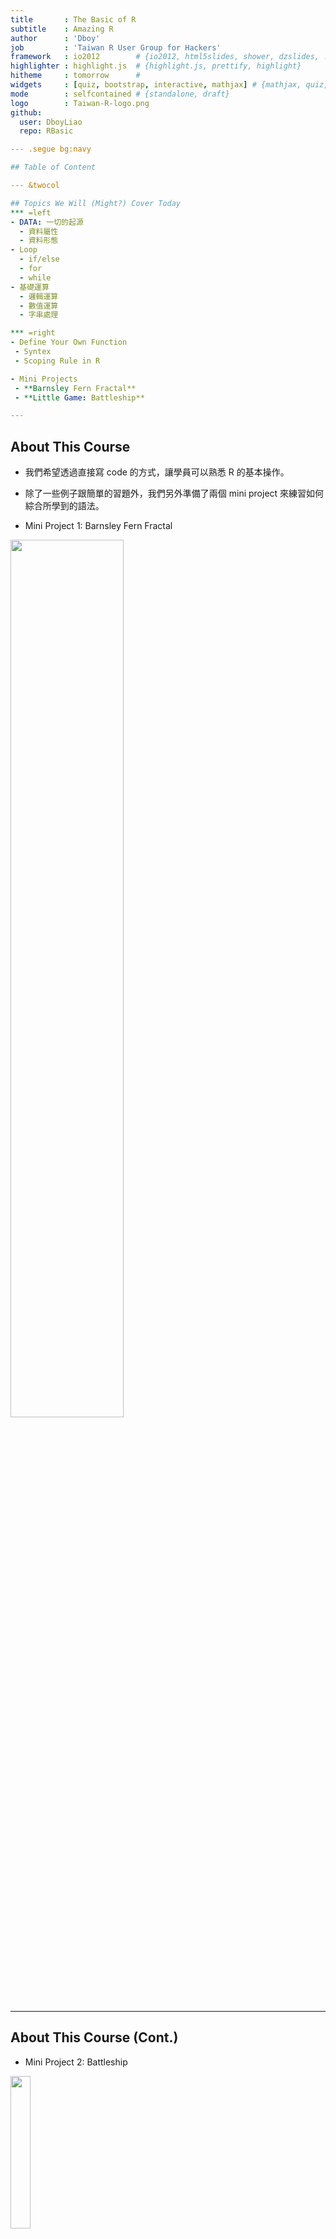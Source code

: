 ```yaml
---
title       : The Basic of R
subtitle    : Amazing R
author      : 'Dboy'
job         : 'Taiwan R User Group for Hackers'
framework   : io2012        # {io2012, html5slides, shower, dzslides, ...}
highlighter : highlight.js  # {highlight.js, prettify, highlight}
hitheme     : tomorrow      # 
widgets     : [quiz, bootstrap, interactive, mathjax] # {mathjax, quiz, bootstrap}
mode        : selfcontained # {standalone, draft}
logo        : Taiwan-R-logo.png
github:
  user: DboyLiao
  repo: RBasic

--- .segue bg:navy

## Table of Content

--- &twocol

## Topics We Will (Might?) Cover Today
*** =left
- DATA: 一切的起源
  - 資料屬性
  - 資料形態
- Loop
  - if/else
  - for
  - while
- 基礎運算
  - 邏輯運算
  - 數值運算
  - 字串處理

*** =right
- Define Your Own Function
 - Syntex
 - Scoping Rule in R

- Mini Projects
 - **Barnsley Fern Fractal**
 - **Little Game: Battleship**

---
```


## About This Course

- 我們希望透過直接寫 code 的方式，讓學員可以熟悉 R 的基本操作。

- 除了一些例子跟簡單的習題外，我們另外準備了兩個 mini project 來練習如何綜合所學到的語法。

- Mini Project 1: Barnsley Fern Fractal

<img src="assets/img/Barnsley.gif" height="60%" width="60%" />

--- 

## About This Course (Cont.)

- Mini Project 2: Battleship

<img src="assets/img/battle_ship.gif" height="25%" width="25%" />

---

## Learning Pace

- 如果你沒什麼程式經驗，那可以跟著講解的進度一步一步來。

- 如果你本身已經有一些程式經驗，只是需要練習語法，強烈建議直接跳到後面去。
> 1. 為達到最大的練習量，兩個 mini project 希望都**不要**使用我們提供之模板。
> 2. 如果碰到什麼問題，基本上往前面找應該都能找到需要的方法。
> 3. Go Go Go!!

---

## Before We Start
It is good to have some handy commands at hands.
- rm() / ls()
  - rm(list = ls()): clear all objects in Global Enviroment.
- getwd() / setwd()
- memory.size() / memory.limit(): This is for **Windows user only**.
- ? / ??: The helper function. (ex: ?memory.size)
- length()
- class()
- as- and is- functions. (ex: as.numeric, is.array, as.data.frame, etc)

---

## Before We Start
It is good to have some handy commands at hands.
- rm() / ls()
  - rm(list = ls()): clear all objects in Global Enviroment.
- getwd() / setwd()
- memory.size() / memory.limit(): This is for **Windows user only**.
- ? / ??: The helper function. (ex: ?memory.size)
- length()
- class()
- as- and is- functions. (ex: as.numeric, is.array, as.data.frame, etc)

`as 與 is 系列函數真的太多，有興趣的學員可以使用 ? 來查詢相關函式。`

--- .segue bg:navy

## Data: Where the Story Begins

--- &twocol

## DATA: 一切的起源
*** =left
以資料屬性來分：
- Character (字串)
- Integer (整數)
- Numeric (雙浮點數 / 實數)
- Logical (邏輯值)
- Complex (複數)

*** =right
以資料形態來分：
- 一般變數
- Vector
- Matrix (Array)
- Factor and Data Frame

---

## 基本賦值語法
```r
(x <- 'R is easy to learn!')
(y <- 3)
(z <- pi)
(k <- 1 + 2i)
```


---

## Logical

```r
bol1 <- T
bol2 <- TRUE
bol3 <- F
bol1 == bol2
bol1 & bol2
bol3 | 4 > 5 
```

---

## Logical (續)

```r
4 > 2
1 >= 2
'Dboy' == 'Dboy'
a <- NA
a == NA     # 要用 is.na(a) 才會回傳 TRUE。(另外還有 is.nan)
```

---

## If Loop

### if / else
Syntex:

    if (condition_1){
        #Do something here....
    } else if (conditon_2){
        #Do something here
    } else {
        #Do something here
    }


Note: **else if** and **else** are optional.

---

## If Loop (Cont.)

Exercise:

1. 定義一個變數 value，並隨意給予一個數值。

2. 寫個 **if**/**else if**/**else** 迴圈:

   1. 若 value > 100 或 < -100，執行 print('Extreme')。
   
   2. 若 value <= 60 且 value >= 40，執行 print('Median')。
   
   3. 其餘狀況，執行 print('Normal')

--- 

## Coding Style for If Loop

以下 2 個片段的 code 是等價的，但我們最推薦第一種寫法。

```r
value <- 5
if (value > 4){
        print('The value is greater than 4')
} else if (2 < value & value <= 4){
        print('The value is greater than 2 and no greater than 4.')
} else {
        print('The value is no greater than 2.')
}
```

---

## Coding Style for If Loop (Cont.)

    value <- 5
    {
            if (value > 4)
                    print('The value is greater than 4')
            else if (2 < value & value <= 4)
                    print('The value is greater than 2 and no greater than 4.')
            else
                    print('The value is no greater than 2.')
    }

> 1. 當然，如果你是 Python 的重度愛好者，要寫成這樣我也不反對啦~(攤手)
> 2. 我自己是覺得第一種比較好看!(自以為狀態啟動)
> 3. 特別注意到的是，如果把 { } 去掉，程式會出錯喔!(不一定不能跑，但有可能是錯的)

---

## For Loop

### Syntex:

    for (iterator){
        #Do something here....
    } 

### Example: 土炮 sum()

```r
# 從 1 加到 10
final_result <- 0
for (i in 1:10){
        final_result <- final_result + i
}
(final_result)
```

---

## While Loop

### Syntex:

    while (condition_1){
        #Do something here....
    } 

### Example:


    while (T){
            handsome <- readline('Are you handsome? ')
            if (handsome == 'yes'){
                    print('Really....!?')
            } else {
                    print('Now we are talking.')
                    break
            }
    }


---

## While Loop (Cont.)

<img src="assets/img/while.gif" height="60%" width="60%" />

--- .segue bg:navy

## Vector, Matrix, Factor and Data Frame

---

## **Funtime**
```r
mix_vec1 <- c('a', 2)
mix_vec2 <- c(2, T)
```
猜看看結果會如何?

(c()為 R 中建立向量的內建函式)

> 1. [1] "a" "2"
> 2. [1] 2 1
> 3. Why??

---

## Vector

- c(): concatenation function

- 範例：

```r
vec1 <- c(1, 2, 3)
vec2 <- c('a', 'b', 'c')
```

- vector 中所有元素都必須是同一種資料屬性。

- Named Vector:

```r
Bob <- c(age = 27, height = 187, weight = 80)
Bob
```

---

## Relating Methods (Vector)
- length(): 
  - 語法: **length(my_vec)**
  - 傳回 my_vect 的長度
- +, -, *, /:
  - 語法: **my_vec + other_vec**
  - 注意: R 中所有運算皆向量化。(element by element operation)
- names():
 - 語法: **names(my_vec)**
 - 傳回 my_vec 各維度的名字。
- []:
 - 語法: **my_vec[index]**
 - 傳回 my_vec 的第 index 個元素。


---

## Examples

```r
vec1 <- c(1, 2, 3)
vec2 <- c(4, 5, 6)
vec1 + vec2
vec1 - vec2
vec1 * vec2
vec1[1] + vec2[3]
```

---

## Examples (Cont.)

```r
names(Bob)
Bob['age']   # reference by name.
```


---

## Matrix

- 語法: **matrix(elements, norw, ncol, byrow = F)**
- 例子: 
```r
My_matrix1 <- matrix(1:6, 2, 3)
My_matrix2 <- matrix(1:6, 2, 3, byrow = T)
My_matrix1
My_matrix2
```

---

## Basic Operations on Matrix

- **+, -, *, /**
- 例子:
```r
My_matrix1 + My_matrix2
My_matrix1 * My_matrix2
```

---

## Basic Operation on Matrix (Cont.)

- **%*%**: Matrix Mulplication
- **t()**: Transpose
- 例子:
```r
vec <- c(1:3)
(t(vec))
```

---

## Basic Operation on Matrix (Cont.)

- **%*%**: Matrix Mulplication
- **t()**: Transpose
- 例子:


```r
my_vec <- matrix(1:3, ncol = 1) ## 為什麼不用c()?
My_matrix1 %*% my_vec
My_matrix1 %*% t(my_vec)
```


---

## Basic Operation on Matrix (Cont.)

- **my_matrix[row_index, col_index]**
- 例子:
```r
My_matrix1[1, c(1, 3)]
My_matrix2[, c(2, 3)]
```

---

## Basic Operation on Matrix (Cont.)

- **dim()**: Dimension
- 例子:
```r
dim(My_matrix1)
```

> 1. 記得常常確認矩陣的維度。

> 2. 尤其是在做複雜的模型時，維度是個非常好的指標。

> 3. 譬如說 Neural Network 的 back-propagation。


---

## Factor and Data Frame

- R 中有很多內建資料庫，其中包括你不可以不知道的 iris 資料庫。

- 用法也很簡單，只要輸入以下指令：

```r
data(iris)
head(iris)
```

---

## Factor and Data Frame (Cont.)

1. 可以把 data frame 想像成以 factor 為直欄堆疊起來的資料形態。

2. names(iris) 將可以看到 iris 所有欄位的名字。

3. 我說他是 factor 疊起來的東西你就信了嗎? Try it yourself!

```r
Species <- iris[, 'Species']
class(Species)                  # R 會告訴你他是個 factor。
Species2 <- as.numeric(Species) # 直接把 factor 轉成 numeric 向量。
Species2
# 你覺得上面這行 code 會跑出什麼呢? 試試看吧!
```

---

## Factor and Data Frame (Cont.)

1. 可以把 data frame 想像成以 factor 為直欄堆疊起來的資料形態。

2. names(iris) 將可以看到 iris 所有欄位的名字。

3. 我說他是 factor 疊起來的東西你就信了嗎? Try it yourself!

```r
Species2
```

---

## Useful Function for Data Frame

給定一個名叫 data 的 data frame

- names(data): 傳回 data 的所有欄位名稱。

- nrow(data)/ncol(data): 傳回 data 的列 / 行數目。

- head(data, n)/tail(data, n)/View(data)

- which(exp)

- sort/order

- max/min

- rbind/cbind: merge different data frames

---

## Examples: iris

```r
nrow(iris)    # 顯示 iris 的列數
ncol(iris)    # 顯示 iris 的行數
dim(iris)     # 顯示 iris 的行、列數
names(iris)   # 顯示 iris 的欄位名稱
```

---

## Examples: iris (Cont.)

```r
head(iris, n = 10)    # 顯示 iris 前 10 筆資料 (預設為 6 筆)
```

---

## Examples: iris (Cont.)

```r
tail(iris, n = 10)    # 顯示 iris 後 10 筆資料 (預設為 6 筆)
```

---

## Examples: iris (Cont.)

```r
ind1 <- which(iris[, 'Sepal.Length'] >= 6.5 & iris[, 'Species'] == 'virginica')
class(ind1)
iris1 <- iris[ind1, ]
head(iris1)
```

---

## Examples: iris (Cont.)

```r
ind2 <- which(iris[, 'Sepal.Length'] < 5.8 & iris[, 'Species'] == 'setosa')
iris2 <- iris[ind2, ]
head(iris2)
```

---

## Examples: iris (Cont.)

```r
iris3 <- rbind(iris1, iris2)
head(iris3)
```

---

## Examples: iris (Cont.)

```r
iris4 <- cbind(iris1[1:10, ], iris2[1:10, ])
head(iris4)   # View(iris4)
```

---

## Examples: iris (Cont.)

```r
sort(iris[1:30, 2])
ind5 <- order(iris[, 'Sepal.Length'], iris[, 'Petal.Length'])
ind5[1:20]
class(ind5)
iris5 <- iris[ind5, ]
```

---

## Examples: iris (Cont.)

```r
head(iris5)
```

---

## Play With It And You Will Master It!

我們用 cars 資料庫來練習!

```r
data(cars)
```

Exercises:

1. 顯示 cars 前 20 筆資料。
2. 將 speed > 19 的資料另外儲存成 car_fast。
3. 將 speed < 12 的資料另外儲存成 car_slow。
4. 將 car_fast 與 car_slow 合併成 car_extreme。
5. 將 car 先依 speed 再依 dist 排序。(Hint: order)

---

## Play With It And You Will Master It!

我們用 cars 資料庫來練習!

```r
data(cars)
```

Exercises:

1. 顯示 cars 前 20 筆資料。
2. 將 speed > 19 的資料另外儲存成 car_fast。
3. 將 speed < 12 的資料另外儲存成 car_slow。
4. 將 car_fast 與 car_slow 合併成 car_extreme。
5. 將 car 先依 speed 再依 dist 排序。(Hint: order)


`更多進階技巧敬請期待 ETL 教學課程。`

--- .segue bg:navy

## Mini Project 1: Barnsley Fern Fractal

---

## Mini Project 1: Barnsley Fern Fractal

- 起始點:
<img src="assets/img/Barnsley_Fern_0.png" height="11.5%" width="11.5%"/>

- With 5% probability:
<img src="assets/img/Barnsley_Fern_1.png" height="25%" width="25%"/>

- With 81% probability:
<img src="assets/img/Barnsley_Fern_2.png" height="42.5%" width="42.5%"/>

- With 7% probability:
<img src="assets/img/Barnsley_Fern_3.png" height="42.5%" width="42.5%"/>

- With 7% probability:
<img src="assets/img/Barnsley_Fern_4.png" height="42.5%" width="42.5%"/>


---

## Barnsley Fern Fractal

- 依此規則迭代出 10000 點，再把這些點畫成圖。

- 只要用我們有學過的 **for**/**if** 迴圈和矩陣運算就可以做到這件事。

- 你應該會看到:

<img src="assets/img/Barnsley_Fern.png" height="70%" width="70%" />

---

## Barnsley Fern Fractal: Tips

- 可以把迭代出來的點用一個 data.frame 存起來。(例如說存成 coor )

- 最後用 plot(x = coor[, 2], y = coor[, 1], plt = c(0, 10, -5, 5), cex = 0.1, asp = 1) 把它畫出來。

- 這些參數不懂沒關係，它們的唯一功能就只是讓圖變漂亮而已。(很多我也是 Google 來的XD)

---

## Barnsley Fern Fractal: Tips

- 可以把迭代出來的點用一個 data.frame 存起來。(例如說存成 coor )

- 最後用 plot(x = coor[, 2], y = coor[, 1], plt = c(0, 10, -5, 5), cex = 0.1, asp = 1) 把它畫出來。

- 這些參數不懂沒關係，它們的唯一功能就只是讓圖變漂亮而已。(很多我也是 Google 來的XD)

- [Template](https://dl.dropboxusercontent.com/u/5487490/RBasic/Barnsley_Fern_template.R)


---

## Barnsley Fern Fractal: Tips

- 可以把迭代出來的點用一個 data.frame 存起來。(例如說存成 coor )

- 最後用 plot(x = coor[, 2], y = coor[, 1], plt = c(0, 10, -5, 5), cex = 0.1, asp = 1) 把它畫出來。

- 這些參數不懂沒關係，它們的唯一功能就只是讓圖變漂亮而已。(很多我也是 Google 來的XD)

- [Template](https://dl.dropboxusercontent.com/u/5487490/RBasic/Barnsley_Fern_template.R)

- `敬請期待 Data Visualization 教學課程。(ggplot2 ROCKS!!)`



---

## Barnsley Fern Fractal 程式範例

    iter = 10000
    p = runif(iter)
    coord = matrix(c(0, 0), ncol = 1)
    df = rbind(data.frame(), t(coord))
    for (i in 1:iter) {
            if (p[i] <= 0.05) {
                    m = matrix(c(0, 0, 0, 0.16), nrow = 2, ncol = 2)
                    const = matrix(c(0, 0), ncol = 1)
            } else if (p[i] > 0.05 && p[i] <= 0.86) {
                    m = matrix(c(0.85, -0.04, 0.04, 0.85), nrow = 2, ncol = 2)
                    const = matrix(c(0, 1.6), ncol = 1)
            } else if (p[i] > 0.86 && p[i] <= 0.93) {
                    m = matrix(c(0.2, 0.23, -0.26, 0.22), nrow = 2, ncol = 2)
                    const = matrix(c(0, 1.6), ncol = 1)
                    

---

## Barnsley Fern Fractal程式範例 (續)

            } else {
                    m = matrix(c(-0.15, 0.26, 0.28, 0.24), nrow = 2, ncol = 2)
                    const = matrix(c(0, 0.44), ncol = 1)
            }
            coord = m %*% coord + const
            df = rbind(df, t(coord))
    }

    plot(x = df[, 2], y = df[, 1], plt = c(0, 10, -5, 5), cex = 0.1, asp = 1)


---

## List

- list 是非常方便好用的資料形態。尤其是需儲存不同類型資料的時候，特別好用。

- Vector, Matrix, Data Frame and List.

- 還記得剛剛提過的優先順序嗎？
 - c(1, '2')
 - c(1, T)

- 比較：
 - list(1, '2')
 - list(1, T)

---

## List: Examples

```r
Bob <- list(age=27, weight = 80,
            favorite_data_name = 'iris', favorite_data = iris)
(age1 <- Bob[1])
class(age1)
(age2 <- Bob[[1]])
class(age2)
```

---

## List: Examples (Cont.)

```r
(Age_and_DataName <- Bob[c(1, 3)])
head(Bob[['favorite_data']])
```


---

## Play With List

### `Warmup for Battleship Mini Project: Drawing the Map`

```r
map =list(c('O', 'O', 'O', 'O', 'O'),
          c('O', 'O', 'O', 'O', 'O'),
          c('O', 'O', 'O', 'O', 'O'),
          c('O', 'O', 'O', 'O', 'O'),
          c('O', 'O', 'O', 'O', 'O'))
for (i in 1:length(map)){
        print(map[[i]])
}
```


---

## User-Defined Function

### `Syntex`


    my_function <- function(arg1, arg2 = arg2_default, ...){
            # do something here
            
            # return the result. (optional)
    }


> 1. 如果在最後沒有 return() ，R 會自動回傳**最後一次運算**的結果。
> 2. 強烈建議習慣性寫上 return()。

---

## User-Defined Function (Cont.)

### Example

`把剛剛土炮的 sum 包起來!`

```r
my_sum <- function(lst){
        final_result <- 0
        for (num in lst){
                final_result <- final_result + num
                }
        return(final_result)
}
numbers <- c(1, 2, 5 ,6, 8, 33)
my_sum(numbers)
```

---

## One Last Thing: Global v.s. Local

- Example:

```r
x <- 5
my_fun <- function(){
        x <- 6
        return( x+1 )
}
my_fun()
print(x)
```

- 大家來 Try Try See 吧!

--- .segue bg:navy

## Mini project 2: Battleship


---

## Mini project 2: Battleship

    battleship(10)
    [1] "O" "O" "O" "O" "O"
    [1] "O" "O" "O" "O" "O"
    [1] "O" "O" "O" "O" "O"
    [1] "O" "O" "O" "O" "O"
    [1] "O" "O" "O" "O" "O"
    Guess the x:1
    Guess the y:1
    [1] "X" "O" "O" "O" "O"
    [1] "O" "O" "O" "O" "O"
    [1] "O" "O" "O" "O" "O"
    [1] "O" "O" "O" "O" "O"
    [1] "O" "O" "O" "O" "O"
    [1] "You miss."

---

## Battleship: Tips
`接下來我們將一步步指導該如何造出這個 battleship()。`

- 首先由電腦決定一個座標。

- 定義一個 list 變數 map 如下
```r
map =list(c('O', 'O', 'O', 'O', 'O'),
          c('O', 'O', 'O', 'O', 'O'),
          c('O', 'O', 'O', 'O', 'O'),
          c('O', 'O', 'O', 'O', 'O'),
          c('O', 'O', 'O', 'O', 'O'))
```

-  用一個 for 迴圈把 map 中的每一個項目 print 出來。

- 定義一個變數 trial 並給予初始值 0 。(此變數將用於記錄玩家已經試過幾次)

- 用一個 while 迴圈來判斷 trial 是否超過可嘗試次數。如果沒有，更新 map 並顯示適當訊息。若已超過， break 當前迴圈。


---

## Battleship: Tips
`接下來我們將一步步指導該如何造出這個 battleship()。`

- 首先由電腦決定一個座標。

- 定義一個 list 變數 map 如下
```r
    map =list(c('O', 'O', 'O', 'O', 'O'),
              c('O', 'O', 'O', 'O', 'O'),
              c('O', 'O', 'O', 'O', 'O'),
              c('O', 'O', 'O', 'O', 'O'),
              c('O', 'O', 'O', 'O', 'O'))
```

-  用一個 for 迴圈把 map 中的每一個項目 print 出來。

- 定義一個變數 trial 並給予初始值 0 。(此變數將用於記錄玩家已經試過幾次)

- 用一個 while 迴圈來判斷 trial 是否超過可嘗試次數。如果沒有，更新 map 並顯示適當訊息。若已超過， break 當前迴圈。

- [Template](https://dl.dropboxusercontent.com/u/5487490/RBasic/battleship_template.R)

---

## Some Function You Might Need

- readline(msg)
```r
readline('Are you a girl?') # readline() 會把輸入的資料存成字串。
```

- sample.int(x, size)
```r
sample.int(5, 1)   # 從 1~5 中隨機抽取 1 個數字。
```

- cat(): 簡單版的 print 。
```r
cat('I love R!')
```

---

## Battleship 成品範例

    battleship <- function(num_guess = 5, cheat = F){
            ship_x <- sample.int(5, size = 1)
            ship_y <- sample.int(5, size = 1)
            if (cheat){
                    print(ship_x)
                    print(ship_y)
            }
            map =list(c('O', 'O', 'O', 'O', 'O'),
                      c('O', 'O', 'O', 'O', 'O'),
                      c('O', 'O', 'O', 'O', 'O'),
                      c('O', 'O', 'O', 'O', 'O'),
                      c('O', 'O', 'O', 'O', 'O'))
            for (r in map){
                    print(r)
            }
            trial <- 0

---

## Battleship 成品範例 (續)

        while (trial < num_guess){
                    x <- as.numeric(readline('Guess the x:'))
                    y <- as.numeric(readline('Guess the y:'))
                    if (x <= 5 && y <= 5 && x > 0 && y > 0){ 
                            map[[y]][x] <- 'X'
                            for (r in map){
                                    print(r)
                            }
                            if (x == ship_x & y == ship_y){
                                    cat('Oh NO~~~You shrink my boat!!')
                                    break
                            } else{
                                    cat('You miss.')
                                    trial <- trial + 1
                            }

---

## Battleship 成品範例 (續)

                            if (trial >= num_guess){
                                    cat('You loss.')
                            }
                    } else {
                            cat('Invalid x or y coordinate.')
                    }
            }
        
    }

---

## Battleship Mini Project 小檢討

1. 在開始 coding 之前，最好先用一張小紙條寫好: 我要做什麼?

2. 把大問題拆成小問題逐一解決，再組合起來。
  1. 以 battleship() 來說，它可以先被分解成兩個迴圈。一個 for 迴圈用來於螢幕顯示初始 map 長什麼樣子，一個 while 迴圈用以判斷遊戲是否繼續。
  
  2. 而 while 迴圈又可以進一步分解成兩個部分。第一部分用以於螢幕顯示現在的 map 長什麼樣子，第二部分則會根據玩家輸入的坐標更新 map ，並於螢幕顯示適當訊息。
  
3. 全部組合起來。

4. 新功能: 當新功能進來時，該思考應該在上面的小問題的哪個位置插入適當的程式碼。(判斷玩家重複炸了同一地點?無效的坐標?)

5. 大問題 -> 小問題s -> 大問題


--- .segue bg:orange

## Thanks for Your Attention!

